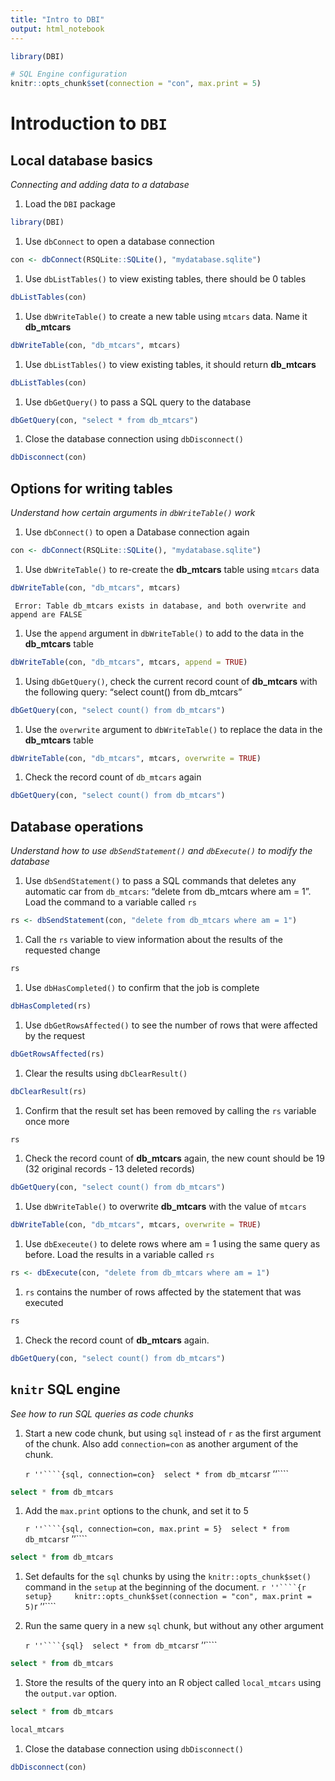 ```yaml
---
title: "Intro to DBI"
output: html_notebook
---
```


```r
library(DBI)

# SQL Engine configuration
knitr::opts_chunk$set(connection = "con", max.print = 5)
```

# Introduction to `DBI` 

## Local database basics
*Connecting and adding data to a database*

1. Load the `DBI` package
```r
library(DBI)
```

1. Use `dbConnect` to open a database connection
```r
con <- dbConnect(RSQLite::SQLite(), "mydatabase.sqlite")
```
    
1. Use `dbListTables()` to view existing tables, there should be 0 tables
```r
dbListTables(con)
```

1. Use `dbWriteTable()` to create a new table using `mtcars` data. Name it **db_mtcars**
```r
dbWriteTable(con, "db_mtcars", mtcars)
```

1. Use `dbListTables()` to view existing tables, it should return **db_mtcars**
```r
dbListTables(con)
```

1. Use `dbGetQuery()` to pass a SQL query to the database
```r
dbGetQuery(con, "select * from db_mtcars")
```

1. Close the database connection using `dbDisconnect()`
```r
dbDisconnect(con)
```

## Options for writing tables
*Understand how certain arguments in `dbWriteTable()` work*

1. Use `dbConnect()` to open a Database connection again
```r
con <- dbConnect(RSQLite::SQLite(), "mydatabase.sqlite")
```

1. Use `dbWriteTable()` to re-create the **db_mtcars** table using `mtcars` data
```r
dbWriteTable(con, "db_mtcars", mtcars)
```

```
 Error: Table db_mtcars exists in database, and both overwrite and append are FALSE
```

1. Use the `append` argument in `dbWriteTable()` to add to the data in the **db_mtcars** table
```r
dbWriteTable(con, "db_mtcars", mtcars, append = TRUE)
```

1. Using `dbGetQuery()`, check the current record count of **db_mtcars** with the following query: "select count() from db_mtcars"
```r
dbGetQuery(con, "select count() from db_mtcars")
```

1. Use the `overwrite` argument to `dbWriteTable()` to replace the data in the **db_mtcars** table
```r
dbWriteTable(con, "db_mtcars", mtcars, overwrite = TRUE)
```

1. Check the record count of `db_mtcars` again
```r
dbGetQuery(con, "select count() from db_mtcars")
```

## Database operations
*Understand how to use `dbSendStatement()` and `dbExecute()` to modify the database*

1. Use `dbSendStatement()` to pass a SQL commands that deletes any automatic car from `db_mtcars`: "delete from db_mtcars where am = 1". Load the command to a variable called `rs`
```r
rs <- dbSendStatement(con, "delete from db_mtcars where am = 1")
```

1. Call the `rs` variable to view information about the results of the requested change
```r
rs
```

1. Use `dbHasCompleted()` to confirm that the job is complete
```r
dbHasCompleted(rs)
```

1. Use `dbGetRowsAffected()` to see the number of rows that were affected by the request
```r
dbGetRowsAffected(rs)
```

1. Clear the results using `dbClearResult()`
```r
dbClearResult(rs)
```

1. Confirm that the result set has been removed by calling the `rs` variable once more
```r
rs
```

1. Check the record count of **db_mtcars** again, the new count should be 19 (32 original records - 13 deleted records)
```r
dbGetQuery(con, "select count() from db_mtcars")
```

1. Use `dbWriteTable()` to overwrite **db_mtcars** with the value of `mtcars`
```r
dbWriteTable(con, "db_mtcars", mtcars, overwrite = TRUE)
```
    
1. Use `dbExeceute()` to delete rows where am = 1 using the same query as before. Load the results in a variable called `rs`
```r
rs <- dbExecute(con, "delete from db_mtcars where am = 1")
```
    
1. `rs` contains the number of rows affected by the statement that was executed
```r
rs
```
    
1. Check the record count of **db_mtcars** again.
```r
dbGetQuery(con, "select count() from db_mtcars")
```

## `knitr` SQL engine
*See how to run SQL queries as code chunks*

1. Start a new code chunk, but using `sql` instead of `r` as the first argument of the chunk.  Also add `connection=con` as another argument of the chunk.

    `r ''````{sql, connection=con}
    select * from db_mtcars
    `r ''````

```sql
select * from db_mtcars
```

1. Add the `max.print` options to the chunk, and set it to 5

    `r ''````{sql, connection=con, max.print = 5}
    select * from db_mtcars
    `r ''````

```sql
select * from db_mtcars
```

1. Set defaults for the `sql` chunks by using the `knitr::opts_chunk$set()` command in the `setup` at the beginning of the document.
    `r ''````{r setup}
    knitr::opts_chunk$set(connection = "con", max.print = 5)
    `r ''````

1. Run the same query in a new `sql` chunk, but without any other argument

    `r ''````{sql}
    select * from db_mtcars
    `r ''````

```sql
select * from db_mtcars
```

1. Store the results of the query into an R object called `local_mtcars` using 
the `output.var` option.
```sql
select * from db_mtcars
```

```r
local_mtcars
```

1. Close the database connection using `dbDisconnect()`
```r
dbDisconnect(con)
```
